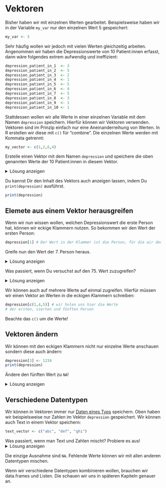 # Vektoren

Bisher haben wir mit einzelnen Werten gearbeitet. Beispielsweise haben wir in der Variable `my_var` nur den einzelnen Wert $5$ gespeichert:

```r
my_var <- 5
```

Sehr häufig wollen wir jedoch mit vielen Werten gleichzeitig arbeiten. Angenommen wir haben die Depressionswerte von 10 Patient:innen erfasst, dann wäre folgendes extrem aufwendig und ineffizient:

```r
depression_patient_in_1  <- 3
depression_patient_in_2  <- 5
depression_patient_in_3  <- 2
depression_patient_in_4  <- 1
depression_patient_in_5  <- 5
depression_patient_in_6  <- 4
depression_patient_in_7  <- 5
depression_patient_in_8  <- 3
depression_patient_in_9  <- 1
depression_patient_in_10 <- 1
```

Stattdessen wollen wir alle Werte in einer einzelnen Variable mit dem Namen `depression` speichern. Hierfür können wir Vektoren verwenden. Vektoren sind im Prinzip einfach nur eine Aneinanderreihung von Werten. In R erstellen wir diese mit `c()` für "combine". Die einzelnen Werte werden mit Kommata getrennt:
```r
my_vector <- c(1,2,6,4)
```

Erstelle einen Vektor mit dem Namen `depression` und speichere die oben genannten Werte der 10 Patient:innen in diesem Vektor.

<details>
<summary>Lösung anzeigen</summary>

```r
depression <- c(3, 5, 2, 1, 5, 4, 5, 3, 1, 1)
```
</details>

Du kannst Dir den Inhalt des Vektors auch anzeigen lassen, indem Du `print(depression)` ausführst.

```r
print(depression)
```


## Elemete aus einem Vektor herausgreifen

Wenn wir nun wissen wollen, welchen Depressionswert die erste Person hat, können wir eckige Klammern nutzen. So bekommen wir den Wert der ersten Person:

```r
depression[1] # Der Wert in der Klammer ist die Person, für die wir den Depressionswert wissen wollen
```

Greife nun den Wert der 7. Person heraus.

<details>
<summary>Lösung anzeigen</summary>

```r
depression[7]
```
</details>

Was passiert, wenn Du versuchst auf den 75. Wert zuzugreifen?

<details>
<summary>Lösung anzeigen</summary>

```r
#| error: true
depression[75]
```
Wir bekommen ein `NA` ("Not Available"). R sagt uns also, dass der Wert nicht existiert!
</details>

Wir können auch auf mehrere Werte auf einmal zugreifen. Hierfür müssen wir einen Vektor an Werten in die eckigen Klammern schreiben:

```r
depression[c(1,4,5)] # wir holen uns hier die Werte 
# der ersten, vierten und fünften Person
```
Beachte das `c()` um die Werte!

## Vektoren ändern

Wir können mit den eckigen Klammern nicht nur einzelne Werte anschauen sondern diese auch ändern:

```r
depression[3] <- 1234
print(depression)
```

Ändere den fünften Wert zu `NA`!

<details>
<summary>Lösung anzeigen</summary>

```r
depression[5] <- NA
print(depression)
```
</details>

## Verschiedene Datentypen

Wir können in Vektoren immer nur [Daten eines Typs](Datentypen.qmd) speichern. Oben haben wir beispielsweise nur Zahlen im Vektor `depression` gespeichert. Wir können auch Text in einem Vektor speichern:
```r
text_vector <- c("abc", "def", "ghi")
```

Was passiert, wenn man Text und Zahlen mischt? Probiere es aus!
<details>
<summary>Lösung anzeigen</summary>

```r
mix_vector <- c(123, "def", "ghi")
print(mix_vector)
```
Die Zahl `123` wurde automatisch in einen Text übersetzt! Das sehen wir daran, dass um die Zahl nun Anführungszeichen stehen (`"123"`).
</details>

Die einzige Ausnahme sind `NA`. Fehlende Werte können wir mit allen anderen Datentypen mischen.

Wenn wir verschiedene Datentypen kombinieren wollen, brauchen wir data.frames und Listen. Die schauen wir uns in späteren Kapiteln genauer an. 
